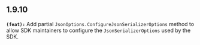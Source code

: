 ## 1.9.10
**`(feat):`** Add partial `JsonOptions.ConfigureJsonSerializerOptions` method to allow SDK maintainers to configure the `JsonSerializerOptions` used by the SDK.


